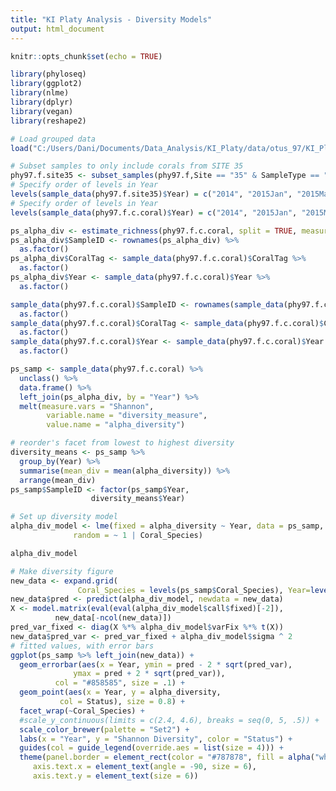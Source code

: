 ```yaml
---
title: "KI Platy Analysis - Diversity Models"
output: html_document
---
```


```r
knitr::opts_chunk$set(echo = TRUE)
```

```r
library(phyloseq)
library(ggplot2)
library(nlme)
library(dplyr)
library(vegan)
library(reshape2)

# Load grouped data
load("C:/Users/Dani/Documents/Data_Analysis/KI_Platy/data/otus_97/KI_Platy_f_grouped.RData")

# Subset samples to only include corals from SITE 35
phy97.f.site35 <- subset_samples(phy97.f,Site == "35" & SampleType == "coral")
# Specify order of levels in Year
levels(sample_data(phy97.f.site35)$Year) = c("2014", "2015Jan", "2015May","2015July", "2016March")
# Specify order of levels in Year
levels(sample_data(phy97.f.c.coral)$Year) = c("2014", "2015Jan", "2015May","2015July", "2016March")
```

```r
ps_alpha_div <- estimate_richness(phy97.f.c.coral, split = TRUE, measure = "Shannon")
ps_alpha_div$SampleID <- rownames(ps_alpha_div) %>%
  as.factor()
ps_alpha_div$CoralTag <- sample_data(phy97.f.c.coral)$CoralTag %>%
  as.factor()
ps_alpha_div$Year <- sample_data(phy97.f.c.coral)$Year %>%
  as.factor()

sample_data(phy97.f.c.coral)$SampleID <- rownames(sample_data(phy97.f.c.coral)) %>%
  as.factor()
sample_data(phy97.f.c.coral)$CoralTag <- sample_data(phy97.f.c.coral)$CoralTag %>%
  as.factor()
sample_data(phy97.f.c.coral)$Year <- sample_data(phy97.f.c.coral)$Year %>%
  as.factor()

ps_samp <- sample_data(phy97.f.c.coral) %>%
  unclass() %>%
  data.frame() %>%
  left_join(ps_alpha_div, by = "Year") %>%
  melt(measure.vars = "Shannon",
        variable.name = "diversity_measure",
        value.name = "alpha_diversity")

# reorder's facet from lowest to highest diversity
diversity_means <- ps_samp %>%
  group_by(Year) %>%
  summarise(mean_div = mean(alpha_diversity)) %>%
  arrange(mean_div)
ps_samp$SampleID <- factor(ps_samp$Year,
				  diversity_means$Year)
```

```r
# Set up diversity model
alpha_div_model <- lme(fixed = alpha_diversity ~ Year, data = ps_samp,
			  random = ~ 1 | Coral_Species)

alpha_div_model
```

```r
# Make diversity figure
new_data <- expand.grid(
			   Coral_Species = levels(ps_samp$Coral_Species), Year=levels(ps_samp$Year))
new_data$pred <- predict(alpha_div_model, newdata = new_data)
X <- model.matrix(eval(eval(alpha_div_model$call$fixed)[-2]),
		  new_data[-ncol(new_data)])
pred_var_fixed <- diag(X %*% alpha_div_model$varFix %*% t(X))
new_data$pred_var <- pred_var_fixed + alpha_div_model$sigma ^ 2
# fitted values, with error bars
ggplot(ps_samp %>% left_join(new_data)) +
  geom_errorbar(aes(x = Year, ymin = pred - 2 * sqrt(pred_var),
		      ymax = pred + 2 * sqrt(pred_var)),
		  col = "#858585", size = .1) +
  geom_point(aes(x = Year, y = alpha_diversity,
		   col = Status), size = 0.8) +
  facet_wrap(~Coral_Species) +
  #scale_y_continuous(limits = c(2.4, 4.6), breaks = seq(0, 5, .5)) +
  scale_color_brewer(palette = "Set2") +
  labs(x = "Year", y = "Shannon Diversity", color = "Status") +
  guides(col = guide_legend(override.aes = list(size = 4))) +
  theme(panel.border = element_rect(color = "#787878", fill = alpha("white", 0)),
	 axis.text.x = element_text(angle = -90, size = 6),
	 axis.text.y = element_text(size = 6))
```
